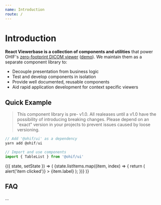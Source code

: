 ```yaml
---
name: Introduction
route: /
---
```



# Introduction

**React Viewerbase is a collection of components and utilities** that power
OHIF's [zero-footprint DICOM viewer](https://github.com/OHIF/Viewers)
([demo][demo-url]). We maintain them as a separate component library to:

- Decouple presentation from business logic
- Test and develop components in isolation
- Provide well documented, reusable components
- Aid rapid application development for context specific viewers

## Quick Example

> This component library is pre- v1.0. All realeases until a v1.0 have the
> possibility of introducing breaking changes. Please depend on an "exact"
> version in your projects to prevent issues caused by loose versioning.

```js
// Add '@ohif/ui' as a dependency
yarn add @ohif/ui

// Import and use components
import { TableList } from '@ohif/ui'
```

<Playground>
  <State
    initial={{
      selectedIndex: null,
      listItems: [
        { label: 'Brain Left' },
        { label: 'Brain Right' },
        { label: 'Heart Left' },
        { label: 'Heart Right' },
      ],
    }}
  >
    {({ state, setState }) => (
      <TableList headerTitle="Example Table List Header">
        {state.listItems.map((item, index) => {
          return (
            <TableListItem
              key={`item_${index}`}
              itemClass={state.selectedIndex === index ? 'selected' : ''}
              itemIndex={index}
              onItemClick={() => alert('item clicked')}
            >
              <label>{item.label}</label>
            </TableListItem>
          );
        })}
      </TableList>
    )}
  </State>
</Playground>

## FAQ

...

<!--
  Links
  -->

<!-- prettier-ignore-start -->
[demo-url]: https://docs.ohif.org/demo/
<!-- prettier-ignore-end -->
